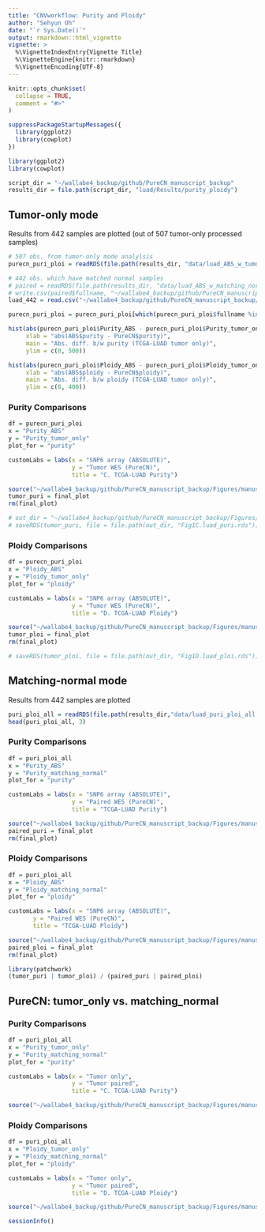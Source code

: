 ```yaml
---
title: "CNVworkflow: Purity and Ploidy"
author: "Sehyun Oh"
date: "`r Sys.Date()`"
output: rmarkdown::html_vignette
vignette: >
  %\VignetteIndexEntry{Vignette Title}
  %\VignetteEngine{knitr::rmarkdown}
  %\VignetteEncoding{UTF-8}
---
```


```r
knitr::opts_chunk$set(
  collapse = TRUE,
  comment = "#>"
)
```

```r
suppressPackageStartupMessages({
  library(ggplot2)
  library(cowplot)
})
```

```r
library(ggplot2)
library(cowplot)
```

```r
script_dir = "~/wallabe4_backup/github/PureCN_manuscript_backup"
results_dir = file.path(script_dir, "luad/Results/purity_ploidy")
```

## Tumor-only mode 
Results from 442 samples are plotted (out of 507 tumor-only processed samples)
```r
# 507 obs. from tumor-only mode analylsis
purecn_puri_ploi = readRDS(file.path(results_dir, "data/luad_ABS_w_tumor_only.rds"))

# 442 obs. which have matched normal samples
# paired = readRDS(file.path(results_dir, "data/luad_ABS_w_matching_normal.rds"))
# write.csv(paired$fullname, "~/wallabe4_backup/github/PureCN_manuscript_backup/luad/Results/duplication/luad_442.csv")
luad_442 = read.csv("~/wallabe4_backup/github/PureCN_manuscript_backup/luad/Results/duplication/luad_442.csv")[,2]  

purecn_puri_ploi = purecn_puri_ploi[which(purecn_puri_ploi$fullname %in% luad_442),]
```

```r
hist(abs(purecn_puri_ploi$Purity_ABS - purecn_puri_ploi$Purity_tumor_only), 
     xlab = "abs(ABS$purity - PureCN$purity)", 
     main = "Abs. diff. b/w purity (TCGA-LUAD tumor only)",
     ylim = c(0, 500))
```

```r
hist(abs(purecn_puri_ploi$Ploidy_ABS - purecn_puri_ploi$Ploidy_tumor_only), 
     xlab = "abs(ABS$ploidy - PureCN$ploidy)", 
     main = "Abs. diff. b/w ploidy (TCGA-LUAD tumor only)",
     ylim = c(0, 400))
```

### Purity Comparisons
```r
df = purecn_puri_ploi
x = "Purity_ABS"
y = "Purity_tumor_only"
plot_for = "purity"

customLabs = labs(x = "SNP6 array (ABSOLUTE)", 
                  y = "Tumor WES (PureCN)", 
                  title = "C. TCGA-LUAD Purity") 

source("~/wallabe4_backup/github/PureCN_manuscript_backup/Figures/manuscript_figure.R")
tumor_puri = final_plot
rm(final_plot)

# out_dir = "~/wallabe4_backup/github/PureCN_manuscript_backup/Figures/final"
# saveRDS(tumor_puri, file = file.path(out_dir, "Fig1C.luad_puri.rds"))
```

### Ploidy Comparisons
```r
df = purecn_puri_ploi
x = "Ploidy_ABS"
y = "Ploidy_tumor_only"
plot_for = "ploidy"

customLabs = labs(x = "SNP6 array (ABSOLUTE)", 
                  y = "Tumor WES (PureCN)", 
                  title = "D. TCGA-LUAD Ploidy") 

source("~/wallabe4_backup/github/PureCN_manuscript_backup/Figures/manuscript_figure.R")
tumor_ploi = final_plot
rm(final_plot)

# saveRDS(tumor_ploi, file = file.path(out_dir, "Fig1D.luad_ploi.rds"))
```

## Matching-normal mode
Results from 442 samples are plotted
```r
puri_ploi_all = readRDS(file.path(results_dir,"data/luad_puri_ploi_all.rds"))   # 442 obs.
head(puri_ploi_all, 3)
```

### Purity Comparisons
```r
df = puri_ploi_all
x = "Purity_ABS"
y = "Purity_matching_normal"
plot_for = "purity"

customLabs = labs(x = "SNP6 array (ABSOLUTE)",
                  y = "Paired WES (PureCN)",
                  title = "TCGA-LUAD Purity")

source("~/wallabe4_backup/github/PureCN_manuscript_backup/Figures/manuscript_figure.R")
paired_puri = final_plot
rm(final_plot)
```

### Ploidy Comparisons
```r
df = puri_ploi_all
x = "Ploidy_ABS"
y = "Ploidy_matching_normal"
plot_for = "ploidy"

customLabs = labs(x = "SNP6 array (ABSOLUTE)",
       y = "Paired WES (PureCN)",
       title = "TCGA-LUAD Ploidy")

source("~/wallabe4_backup/github/PureCN_manuscript_backup/Figures/manuscript_figure.R")
paired_ploi = final_plot
rm(final_plot)
```

```r
library(patchwork)
(tumor_puri | tumor_ploi) / (paired_puri | paired_ploi)
```

## PureCN: tumor_only vs. matching_normal
### Purity Comparisons
```r
df = puri_ploi_all
x = "Purity_tumor_only"
y = "Purity_matching_normal"
plot_for = "purity"

customLabs = labs(x = "Tumor only", 
                  y = "Tumor paired", 
                  title = "C. TCGA-LUAD Purity") 

source("~/wallabe4_backup/github/PureCN_manuscript_backup/Figures/manuscript_figure.R")
```

### Ploidy Comparisons
```r
df = puri_ploi_all
x = "Ploidy_tumor_only"
y = "Ploidy_matching_normal"
plot_for = "ploidy"

customLabs = labs(x = "Tumor only", 
                  y = "Tumor paired", 
                  title = "D. TCGA-LUAD Ploidy") 

source("~/wallabe4_backup/github/PureCN_manuscript_backup/Figures/manuscript_figure.R")
```

```r
sessionInfo()
```


